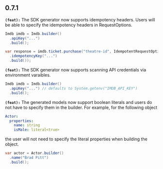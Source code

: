 ## 0.7.1
**`(feat):`** The SDK generator now supports idempotency headers. Users
will be able to specify the idempotency headers in RequestOptions.

```java
Imdb imdb = Imdb.builder()
  .apiKey("...")
  .build();

var response = imdb.ticket.purchase("theatre-id", IdempotentRequestOptions.builder()
  .idempotencyKey("...")
  .build());
```


**`(feat):`** The SDK generator now supports scanning API credentials
 via environment varaibles.
 ```java
 Imdb imdb = Imdb.builder()
   .apiKey("...") // defaults to System.getenv("IMDB_API_KEY")
   .build();
 ```


**`(feat):`** The generated models now support boolean literals and users
do not have to specify them in the builder.
For example, for the following object
```yaml
Actor:
  properties:
    name: string
    isMale: literal<true>
```
the user will not need to specify the literal properties when building
the object.
```java
var actor = Actor.builder()
  .name("Brad Pitt")
  .build();
```


